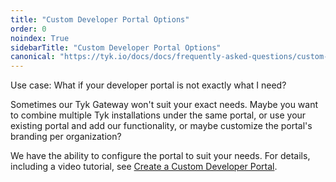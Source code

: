 ```yaml
---
title: "Custom Developer Portal Options"
order: 0
noindex: True
sidebarTitle: "Custom Developer Portal Options"
canonical: "https://tyk.io/docs/docs/frequently-asked-questions/custom-developer-portal-options"
---
```



<LegacyClassicPortalApi/>

Use case: What if your developer portal is not exactly what I need?

Sometimes our Tyk Gateway won't suit your exact needs.  Maybe you want to combine multiple Tyk installations under the same portal, or use your existing portal and add our functionality, or maybe customize the portal's branding per organization?

We have the ability to configure the portal to suit your needs. For details, including a video tutorial, see [Create a Custom Developer Portal](/nightly/docs/tyk-developer-portal/tyk-portal-classic/customise/custom-developer-portal).
